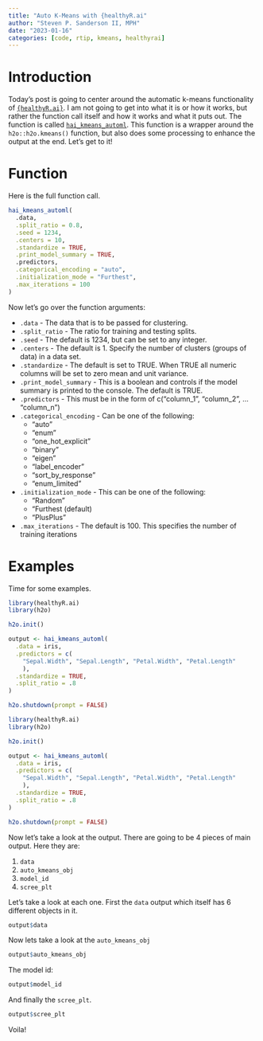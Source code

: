 ```yaml
---
title: "Auto K-Means with {healthyR.ai"
author: "Steven P. Sanderson II, MPH"
date: "2023-01-16"
categories: [code, rtip, kmeans, healthyrai]
---
```


# Introduction

Today's post is going to center around the automatic k-means functionality of [`{healthyR.ai}`](https://www.spsanderson.com/healthyR.ai). I am not going to get into what it is or how it works, but rather the function call itself and how it works and what it puts out. The function is called [`hai_kmeans_automl`](https://www.spsanderson.com/healthyR.ai/reference/hai_kmeans_automl.html). This function is a wrapper around the `h2o::h2o.kmeans()` function, but also does some processing to enhance the output at the end. Let's get to it!

# Function

Here is the full function call.

```r
hai_kmeans_automl(
  .data,
  .split_ratio = 0.8,
  .seed = 1234,
  .centers = 10,
  .standardize = TRUE,
  .print_model_summary = TRUE,
  .predictors,
  .categorical_encoding = "auto",
  .initialization_mode = "Furthest",
  .max_iterations = 100
)
```

Now let's go over the function arguments:

*  `.data` - The data that is to be passed for clustering.
*  `.split_ratio` - The ratio for training and testing splits.
*  `.seed` - The default is 1234, but can be set to any integer.
*  `.centers` - The default is 1. Specify the number of clusters (groups of data) in a data set.
*  `.standardize` - The default is set to TRUE. When TRUE all numeric columns will be set to zero mean and unit variance.
*  `.print_model_summary` - This is a boolean and controls if the model summary is printed to the console. The default is TRUE.
*  `.predictors` -  This must be in the form of c("column_1", "column_2", ... "column_n")
*  `.categorical_encoding` - Can be one of the following:
    *  "auto"
    *  "enum"
    *  "one_hot_explicit"
    *  "binary"
    *  "eigen"
    *  "label_encoder"
    *  "sort_by_response"
    *  "enum_limited"
*  `.initialization_mode` - This can be one of the following:
    *  "Random"
    *  "Furthest (default)
    *  "PlusPlus"
*  `.max_iterations` - The default is 100. This specifies the number of training iterations

# Examples

Time for some examples.

```r
library(healthyR.ai)
library(h2o)

h2o.init()

output <- hai_kmeans_automl(
  .data = iris,
  .predictors = c(
    "Sepal.Width", "Sepal.Length", "Petal.Width", "Petal.Length"
    ),
  .standardize = TRUE,
  .split_ratio = .8
)

h2o.shutdown(prompt = FALSE)
```

```r
library(healthyR.ai)
library(h2o)

h2o.init()

output <- hai_kmeans_automl(
  .data = iris,
  .predictors = c(
    "Sepal.Width", "Sepal.Length", "Petal.Width", "Petal.Length"
    ),
  .standardize = TRUE,
  .split_ratio = .8
)

h2o.shutdown(prompt = FALSE)
```

Now let's take a look at the output. There are going to be 4 pieces of main output. Here they are:

1. `data`
2. `auto_kmeans_obj`
3. `model_id`
4. `scree_plt`

Let's take a look at each one. First the `data` output which itself has 6 different objects in it.

```r
output$data
```

Now lets take a look at the `auto_kmeans_obj`

```r
output$auto_kmeans_obj
```
The model id:

```r
output$model_id
```

And finally the `scree_plt`.

```r
output$scree_plt
```

Voila!